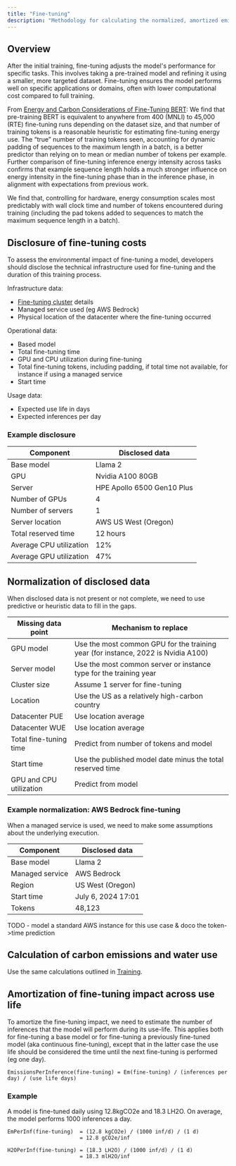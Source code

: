 ```yaml
---
title: "Fine-tuning"
description: "Methodology for calculating the normalized, amortized emissions from fine-tuning AI models"
---
```


## Overview

After the initial training, fine-tuning adjusts the model's performance for specific tasks. This involves taking a pre-trained model and refining it using a smaller, more targeted dataset. Fine-tuning ensures the model performs well on specific applications or domains, often with lower computational cost compared to full training.

From [Energy and Carbon Considerations of Fine-Tuning BERT](https://arxiv.org/pdf/2311.10267):
We find that pre-training BERT is equivalent to anywhere from 400 (MNLI) to 45,000 (RTE) fine-tuning runs depending on the dataset size, and that number of training tokens is a reasonable heuristic for estimating fine-tuning energy use. The “true” number of training tokens seen, accounting for dynamic padding of sequences to the maximum length in a batch, is a better predictor than relying on to mean or median number of tokens per example. Further comparison of fine-tuning inference energy intensity across tasks confirms that example sequence length holds a much stronger influence on energy intensity in the fine-tuning phase than in the inference phase, in alignment with expectations from previous work.

We find that, controlling for hardware, energy consumption scales most predictably with wall clock time and number of tokens encountered during training (including the pad tokens added to sequences to match the maximum sequence length in a batch).

## Disclosure of fine-tuning costs

To assess the environmental impact of fine-tuning a model, developers should disclose the technical infrastructure used for fine-tuning and the duration of this training process.

Infrastructure data:
- [Fine-tuning cluster](/cluster) details
- Managed service used (eg AWS Bedrock)
- Physical location of the datacenter where the fine-tuning occurred

Operational data:
- Based model
- Total fine-tuning time
- GPU and CPU utilization during fine-tuning
- Total fine-tuning tokens, including padding, if total time not available, for instance if using a managed service
- Start time

Usage data:
- Expected use life in days
- Expected inferences per day

### Example disclosure

| Component | Disclosed data |
| --------- | -------------- |
| Base model | Llama 2 |
| GPU | Nvidia A100 80GB |
| Server | HPE Apollo 6500 Gen10 Plus |
| Number of GPUs | 4 |
| Number of servers | 1 |
| Server location | AWS US West (Oregon) |
| Total reserved time | 12 hours |
| Average CPU utilization | 12% |
| Average GPU utilization | 47% |

## Normalization of disclosed data

When disclosed data is not present or not complete, we need to use predictive or heuristic data to fill in the gaps.

| Missing data point | Mechanism to replace |
| - | - |
| GPU model | Use the most common GPU for the training year (for instance, 2022 is Nvidia A100) |
| Server model | Use the most common server or instance type for the training year |
| Cluster size | Assume 1 server for fine-tuning |
| Location | Use the US as a relatively high-carbon country |
| Datacenter PUE | Use location average |
| Datacenter WUE | Use location average |
| Total fine-tuning time | Predict from number of tokens and model |
| Start time | Use the published model date minus the total reserved time |
| GPU and CPU utilization | Predict from model |

### Example normalization: AWS Bedrock fine-tuning

When a managed service is used, we need to make some assumptions about the underlying execution.

| Component       | Disclosed data |
| --------------- | -------------- |
| Base model      | Llama 2 |
| Managed service | AWS Bedrock |
| Region          | US West (Oregon) |
| Start time      | July 6, 2024 17:01 |
| Tokens          | 48,123 |

TODO - model a standard AWS instance for this use case & doco the token->time prediction

## Calculation of carbon emissions and water use

Use the same calculations outlined in [Training](/training#calculation-of-carbon-emissions).

## Amortization of fine-tuning impact across use life

To amortize the fine-tuning impact, we need to estimate the number of inferences that the model will perform during its use-life. This applies both for fine-tuning a base model or for fine-tuning a previously fine-tuned model (aka continuous fine-tuning), except that in the latter case the use life should be considered the time until the next fine-tuning is performed (eg one day).

```
EmissionsPerInference(fine-tuning) = Em(fine-tuning) / (inferences per day) / (use life days)
```

### Example
A model is fine-tuned daily using 12.8kgCO2e and 18.3 LH2O. On average, the model performs 1000 inferences a day.

```
EmPerInf(fine-tuning)  = (12.8 kgCO2e) / (1000 inf/d) / (1 d)
                       = 12.8 gCO2e/inf

H2OPerInf(fine-tuning) = (18.3 LH2O) / (1000 inf/d) / (1 d)
                       = 18.3 mlH2O/inf
```
